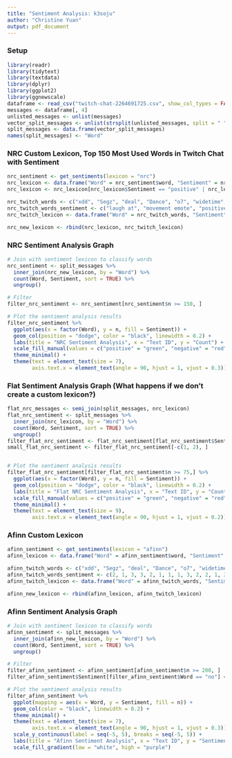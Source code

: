 ---
title: "Sentiment Analysis: k3soju"
author: "Christine Yuan"
output: pdf_document
---

### Setup 

```{r}
library(readr)
library(tidytext)
library(textdata)
library(dplyr)
library(ggplot2)
library(ggnewscale)
dataframe <- read_csv("twitch-chat-2264691725.csv", show_col_types = FALSE)
messages <- dataframe[, 4]
unlisted_messages <- unlist(messages)
vector_split_messages <- unlist(strsplit(unlisted_messages, split = " "))
split_messages <- data.frame(vector_split_messages)
names(split_messages) <- "Word"
```

\newpage

### NRC Custom Lexicon, Top 150 Most Used Words in Twitch Chat with Sentiment

```{r}
nrc_sentiment <- get_sentiments(lexicon = "nrc")
nrc_lexicon <- data.frame("Word" = nrc_sentiment$word, "Sentiment" = nrc_sentiment$sentiment)
nrc_lexicon <- nrc_lexicon[nrc_lexicon$Sentiment == "positive" | nrc_lexicon$Sentiment == "negative", ]
```

```{r}
nrc_twitch_words <- c("xdd", "Segz", "deal", "Dance", "o7", "widetime", "no", "widetime3", "widetime2", "vibee", "buddy", "xddtime", "wideduckass", "HAH", "WIDESEXO", "widetimeFAST", "nay", "glorpJam", "ddx", "donkiWalk", "howisthisskeletonDancing", "bricks", "SAJ", "lebronJAM", "SEXO", "PogO", "jorkin", "DinoDance", "?", "bricksuko", "wideVibe", "xddConga", "Praying", "SCHIZO", "ICANT", "peepoAwesome", "Wokege", "wideNessie", "wideBoris", "widewawa", "HOLY", "ReallyMad", "HUH", "gg", "yay", "gm", "fatasswizardcastsbarrier", "YAP", "UltraMad", "ABOBA", "TAH", "peepoUppies", "Bedge", "RAGEY", "peepoAwesome", "BEAVERMODE")
nrc_twitch_words_sentiment <- c("laugh at", "movement emote", "positive emote", "positive emote", "laugh at", "movement emote", "negative", "movement emote", "movement emote", "positive emote", "laugh at", "laugh at", "movement emote", "laugh at", "positive emote", "movement emote", "negative", "movement emote", "laugh at", "movement emote", "movement emote", "negative", "negative emote", "positive emote", "positive emote", "positive emote", "positive emote", "movement emote", "negative", "negative emote", "positive emote", "laugh at", "positive emote", "negative emote", "laugh at", "positive emote", "positive emote", "movement emote", "movement emote", "movement emote", "positive emote", "negative emote", "laugh at", "positive", "positive", "laugh at", "movement emote", "laugh at", "negative emote", "laugh at", "movement emote", "positive emote", "negative emote", "negative emote", "positive emote", "positive emote")
nrc_twitch_lexicon <- data.frame("Word" = nrc_twitch_words, "Sentiment" = nrc_twitch_words_sentiment)

nrc_new_lexicon <- rbind(nrc_lexicon, nrc_twitch_lexicon)
```

### NRC Sentiment Analysis Graph 

```{r}
# Join with sentiment lexicon to classify words
nrc_sentiment <- split_messages %>%
  inner_join(nrc_new_lexicon, by = "Word") %>%
  count(Word, Sentiment, sort = TRUE) %>%
  ungroup()

# Filter
filter_nrc_sentiment <- nrc_sentiment[nrc_sentiment$n >= 150, ]

# Plot the sentiment analysis results
filter_nrc_sentiment %>%
  ggplot(aes(x = factor(Word), y = n, fill = Sentiment)) +
  geom_col(position = "dodge", color = "black", linewidth = 0.2) +
  labs(title = "NRC Sentiment Analysis", x = "Text ID", y = "Count") +
  scale_fill_manual(values = c("positive" = "green", "negative" = "red", "movement emote" = "orange", "laugh at" = "blue", "positive emote" = "pink", "negative emote" = "skyblue")) +
  theme_minimal() +
  theme(text = element_text(size = 7),
        axis.text.x = element_text(angle = 90, hjust = 1, vjust = 0.3))
```

\newpage

### Flat Sentiment Analysis Graph (What happens if we don't create a custom lexicon?)

```{r}
flat_nrc_messages <- semi_join(split_messages, nrc_lexicon)
flat_nrc_sentiment <- split_messages %>%
  inner_join(nrc_lexicon, by = "Word") %>%
  count(Word, Sentiment, sort = TRUE) %>%
  ungroup()
filter_flat_nrc_sentiment <- flat_nrc_sentiment[flat_nrc_sentiment$Sentiment == "negative" | flat_nrc_sentiment$Sentiment == "positive", ]
small_flat_nrc_sentiment <- filter_flat_nrc_sentiment[-c(1, 2), ]


# Plot the sentiment analysis results
filter_flat_nrc_sentiment[filter_flat_nrc_sentiment$n >= 75,] %>%
  ggplot(aes(x = factor(Word), y = n, fill = Sentiment)) +
  geom_col(position = "dodge", color = "black", linewidth = 0.2) +
  labs(title = "Flat NRC Sentiment Analysis", x = "Text ID", y = "Count") +
  scale_fill_manual(values = c("positive" = "green", "negative" = "red")) +
  theme_minimal() +
  theme(text = element_text(size = 9),
        axis.text.x = element_text(angle = 90, hjust = 1, vjust = 0.2))

```
\newpage

### Afinn Custom Lexicon

```{r}
afinn_sentiment <- get_sentiments(lexicon = "afinn")
afinn_lexicon <- data.frame("Word" = afinn_sentiment$word, "Sentiment" = afinn_sentiment$value)
```

```{r}
afinn_twitch_words <- c("xdd", "Segz", "deal", "Dance", "o7", "widetime", "widetime3", "widetime2", "vibee", "buddy", "xddtime", "wideduckass", "HAH", "WIDESEXO", "widetimeFAST", "nay", "glorpJam", "ddx", "donkiWalk", "howisthisskeletonDancing", "bricks", "SAJ", "lebronJAM", "SEXO", "PogO", "jorkin", "DinoDance", "?", "bricksuko", "wideVibe", "xddConga", "Praying", "SCHIZO", "ICANT", "peepoAwesome", "Wokege", "wideNessie", "wideBoris", "widewawa", "HOLY", "ReallyMad", "HUH", "gg", "yay", "gm", "fatasswizardcastsbarrier", "YAP", "UltraMad", "ABOBA", "TAH", "peepoUppies", "Bedge", "RAGEY", "peepoAwesome", "BEAVERMODE")
afinn_twitch_words_sentiment <- c(2, 1, 3, 3, 2, 1, 1, 1, 3, 2, 2, 1, 2, 3, 2, -4, 1, 2, 1, 1, -4, -3, 3, 3, 3, 3, 1, -4, -3, 3, 2, 3, -3, 2, 3, 3, 1, 1, 1, 3, -3, 2, 4, 4, 2, 1, 2, -3, 2, 1, 3, -3, -3, 3, 3)
afinn_twitch_lexicon <- data.frame("Word" = afinn_twitch_words, "Sentiment" = afinn_twitch_words_sentiment)

afinn_new_lexicon <- rbind(afinn_lexicon, afinn_twitch_lexicon)
```

### Afinn Sentiment Analysis Graph 

```{r}
# Join with sentiment lexicon to classify words
afinn_sentiment <- split_messages %>%
  inner_join(afinn_new_lexicon, by = "Word") %>%
  count(Word, Sentiment, sort = TRUE) %>%
  ungroup()

# Filter
filter_afinn_sentiment <- afinn_sentiment[afinn_sentiment$n >= 200, ]
filter_afinn_sentiment$Sentiment[filter_afinn_sentiment$Word == "no"] <- -4

# Plot the sentiment analysis results
filter_afinn_sentiment %>%
  ggplot(mapping = aes(x = Word, y = Sentiment, fill = n)) +
  geom_col(color = "black", linewidth = 0.2) +
  theme_minimal() +
  theme(text = element_text(size = 7),
        axis.text.x = element_text(angle = 90, hjust = 1, vjust = 0.3)) +
  scale_y_continuous(label = seq(-5, 5), breaks = seq(-5, 5)) +
  labs(title = "Afinn Sentiment Analysis", x = "Text ID", y = "Sentiment Value", fill = "Frequency") +
  scale_fill_gradient(low = "white", high = "purple") 
```